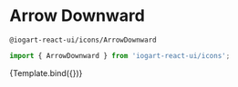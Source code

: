 

<Meta
    title="Components/Icons"
    component={ArrowDownward}
/>

# Arrow Downward
`@iogart-react-ui/icons/ArrowDownward`

```javascript
import { ArrowDownward } from 'iogart-react-ui/icons';
```

<Story
  name="ArrowDownward"
  args={{}}>
  {Template.bind({})}
</Story>

